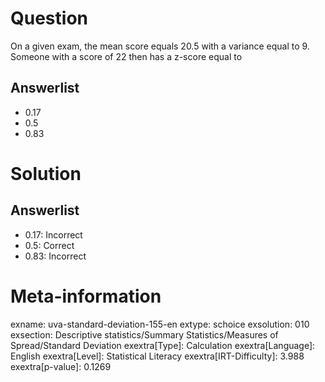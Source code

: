 Question
========

On a given exam, the mean score equals 20.5 with a variance equal to 9. Someone with a score of 22 then has a z-score equal to

Answerlist
----------

* 0.17
* 0.5
* 0.83

Solution
========

Answerlist
----------

* 0.17: Incorrect
* 0.5: Correct
* 0.83: Incorrect

Meta-information
================
exname: uva-standard-deviation-155-en
extype: schoice
exsolution: 010
exsection: Descriptive statistics/Summary Statistics/Measures of Spread/Standard Deviation
exextra[Type]: Calculation
exextra[Language]: English
exextra[Level]: Statistical Literacy
exextra[IRT-Difficulty]: 3.988
exextra[p-value]: 0.1269
